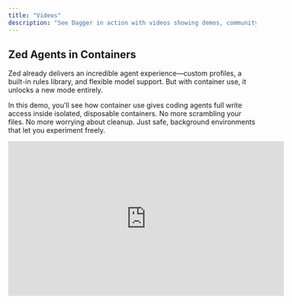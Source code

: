 ```yaml
---
title: "Videos"
description: "See Dagger in action with videos showing demos, community members, and talks"
---
```


## Zed Agents in Containers
Zed already delivers an incredible agent experience—custom profiles, a built-in rules library, and flexible model support. But with container use, it unlocks a new mode entirely.

In this demo, you’ll see how container use gives coding agents full write access inside isolated, disposable containers. No more scrambling your files. No more worrying about cleanup. Just safe, background environments that let you experiment freely.

<iframe width="560" height="315" src="https://www.youtube.com/embed/wUDhxVwp-Jw?si=MVMy4gSnon_HTxQa" title="YouTube video player" frameborder="0" allow="accelerometer; autoplay; clipboard-write; encrypted-media; gyroscope; picture-in-picture; web-share" referrerpolicy="strict-origin-when-cross-origin" allowfullscreen></iframe>

